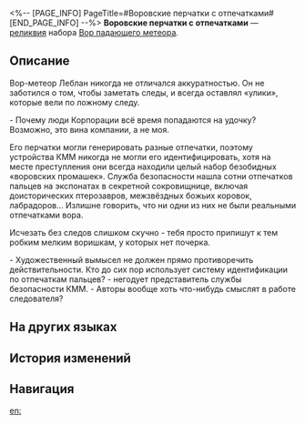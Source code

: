 <%-- [PAGE_INFO]
PageTitle=#Воровские перчатки с отпечатками#
[END_PAGE_INFO] --%>
{{Реликвия Инфобокс
|id          = 61112
|Изображение = Предмет Воровские перчатки с отпечатками.png
|Набор       = Вор падающего метеора
|Предмет     = Руки
|Упоминания  = 
}}
{{Описание|Пара специальных перчаток, оснащённая наноматериалами и способная менять отпечатки пальцев на своей поверхности в режиме реального времени.}}
'''Воровские перчатки с отпечатками''' — [[реликвия]] набора [[Вор падающего метеора]].

==Описание==
Вор-метеор Леблан никогда не отличался аккуратностью. Он не заботился о том, чтобы заметать следы, и всегда оставлял «улики», которые вели по ложному следу.

- Почему люди Корпорации всё время попадаются на удочку? Возможно, это вина компании, а не моя.

Его перчатки могли генерировать разные отпечатки, поэтому устройства КММ никогда не могли его идентифицировать, хотя на месте преступления они всегда находили целый набор безобидных «воровских промашек». Служба безопасности нашла сотни отпечатков пальцев на экспонатах в секретной сокровищнице, включая доисторических птерозавров, межзвёздных божьих коровок, лабрадоров... Излишне говорить, что ни одни из них не были реальными отпечатками вора.

Исчезать без следов слишком скучно - тебя просто припишут к тем робким мелким воришкам, у которых нет почерка.

- Художественный вымысел не должен прямо противоречить действительности. Кто до сих пор использует систему идентификации по отпечаткам пальцев? - негодует представитель службы безопасности КММ. - Авторы вообще хоть что-нибудь смыслят в работе следователя?

==На других языках==
{{На других языках
|en   = Thief's Gloves With Prints
|zhs  = 怪盗的绘纹手套
|zht  = 怪盜的繪紋手套
|ja   = {{Rubi|怪盗|かいとう}}の{{Rubi|紋様手袋|もんようてぶくろ}}
|ko   = 괴도의 무늬 장갑
|es   = Guantes con huellas dactilares del ladrón
|fr   = Gants de voleur à empreintes
|ru   = Воровские перчатки с отпечатками
|th   = Thief's Gloves With Prints
|vi   = Găng Tay Hoa Văn Của Kẻ Trộm
|de   = Bemalte Handschuhe des Diebs
|id   = Thief's Gloves With Prints
|pt   = Luvas com Impressões do Ladrão
}}

==История изменений==
{{История изменений|3.5}}

==Навигация==
{{Набор Реликвий Навбокс|Вор падающего метеора}}

[[en:]]